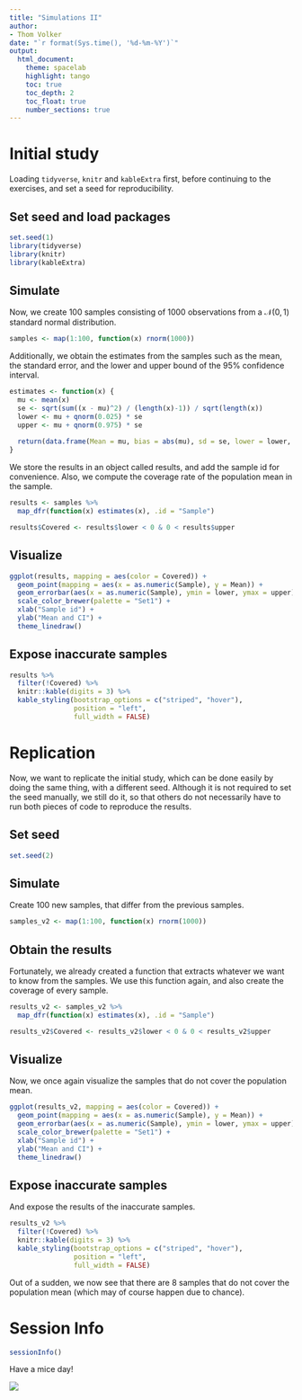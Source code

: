 ```yaml
---
title: "Simulations II"
author: 
- Thom Volker
date: "`r format(Sys.time(), '%d-%m-%Y')`"
output: 
  html_document:
    theme: spacelab
    highlight: tango
    toc: true
    toc_depth: 2
    toc_float: true
    number_sections: true
---
```


# Initial study

Loading `tidyverse`, `knitr` and `kableExtra` first, before continuing to the exercises, and set a seed for reproducibility.

## Set seed and load packages

```r
set.seed(1)
library(tidyverse)
library(knitr)
library(kableExtra)
```

## Simulate

Now, we create 100 samples consisting of 1000 observations from a $\mathcal{N}(0,1)$ standard normal distribution. 

```r
samples <- map(1:100, function(x) rnorm(1000))
```

Additionally, we obtain the estimates from the samples such as the mean, the standard error, and the lower and upper bound of the 95% confidence interval.

```r
estimates <- function(x) {
  mu <- mean(x)
  se <- sqrt(sum((x - mu)^2) / (length(x)-1)) / sqrt(length(x))
  lower <- mu + qnorm(0.025) * se
  upper <- mu + qnorm(0.975) * se
  
  return(data.frame(Mean = mu, bias = abs(mu), sd = se, lower = lower, upper = upper))
}
```

We store the results in an object called results, and add the sample id for convenience. Also, we compute the coverage rate of the population mean in the sample.

```r
results <- samples %>% 
  map_dfr(function(x) estimates(x), .id = "Sample")

results$Covered <- results$lower < 0 & 0 < results$upper
```

## Visualize

```r
ggplot(results, mapping = aes(color = Covered)) +
  geom_point(mapping = aes(x = as.numeric(Sample), y = Mean)) +
  geom_errorbar(aes(x = as.numeric(Sample), ymin = lower, ymax = upper), width = .2) +
  scale_color_brewer(palette = "Set1") +
  xlab("Sample id") +
  ylab("Mean and CI") +
  theme_linedraw()
```

## Expose inaccurate samples

```r
results %>%
  filter(!Covered) %>%
  knitr::kable(digits = 3) %>%
  kable_styling(bootstrap_options = c("striped", "hover"), 
                position = "left",
                full_width = FALSE)
```

# Replication

Now, we want to replicate the initial study, which can be done easily by doing the same thing, with a different seed. Although it is not required to set the seed manually, we still do it, so that others do not necessarily have to run both pieces of code to reproduce the results.

## Set seed

```r
set.seed(2)
```

## Simulate

Create 100 new samples, that differ from the previous samples. 

```r
samples_v2 <- map(1:100, function(x) rnorm(1000))
```

## Obtain the results

Fortunately, we already created a function that extracts whatever we want to know from the samples. We use this function again, and also create the coverage of every sample.

```r
results_v2 <- samples_v2 %>% 
  map_dfr(function(x) estimates(x), .id = "Sample")

results_v2$Covered <- results_v2$lower < 0 & 0 < results_v2$upper
```

## Visualize

Now, we once again visualize the samples that do not cover the population mean.

```r
ggplot(results_v2, mapping = aes(color = Covered)) +
  geom_point(mapping = aes(x = as.numeric(Sample), y = Mean)) +
  geom_errorbar(aes(x = as.numeric(Sample), ymin = lower, ymax = upper), width = .2) +
  scale_color_brewer(palette = "Set1") +
  xlab("Sample id") +
  ylab("Mean and CI") +
  theme_linedraw()
```

## Expose inaccurate samples

And expose the results of the inaccurate samples. 

```r
results_v2 %>%
  filter(!Covered) %>%
  knitr::kable(digits = 3) %>%
  kable_styling(bootstrap_options = c("striped", "hover"), 
                position = "left",
                full_width = FALSE)
```

Out of a sudden, we now see that there are 8 samples that do not cover the population mean (which may of course happen due to chance). 

# Session Info

```r
sessionInfo()
```

Have a mice day! 

![](happy_mouse.gif)
